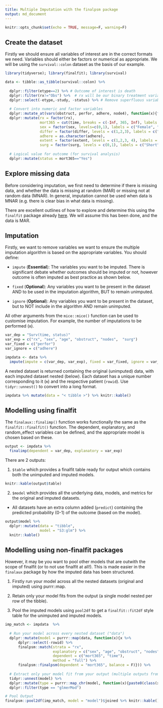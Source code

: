 ```yaml
---
title: Multiple Imputation with the finalpsm package
output: md_document
---
```


```r
knitr::opts_chunk$set(echo = TRUE, message=F, warning=F)
```

## Create the dataset

Firstly we should ensure all variables of interest are in the correct formats we need. Variables should either be factors or numerical as appropriate. We will be using the `survival::colon` dataset as the basis of our example. 

```r
library(tidyverse); library(finalfit); library(survival)

data <- tibble::as_tibble(survival::colon) %>%
  
  dplyr::filter(etype==2) %>% # Outcome of interest is death
  dplyr::filter(rx!="Obs") %>%  # rx will be our binary treatment variable
  dplyr::select(-etype,-study, -status) %>% # Remove superfluous variables
  
  # Convert into numeric and factor variables
  dplyr::mutate_at(vars(obstruct, perfor, adhere, node4), function(x){factor(x, levels=c(0,1), labels = c("No", "Yes"))}) %>%
  dplyr::mutate(rx = factor(rx),
                mort365 = cut(time, breaks = c(-Inf, 365, Inf), labels = c("Yes", "No")),
                sex = factor(sex, levels=c(0,1), labels = c("Female", "Male")),
                differ = factor(differ, levels = c(1,2,3), labels = c("Well", "Moderate", "Poor")),
                adhere = as.character(adhere),
                extent = factor(extent, levels = c(1,2,3, 4), labels = c("Submucosa", "Muscle", "Serosa", "Contiguous Structures")),
                surg = factor(surg, levels = c(0,1), labels = c("Short", "Long"))) %>%
  
  # Logical value for outcome (for survival analysis)
  dplyr::mutate(status = mort365=="Yes")

```

## Explore missing data

Before considering imputation, we first need to determine if there is missing data, and whether the data is missing at random (MAR) or missing not at random data (MNAR). In general, imputation cannot be used when data is MNAR (e.g. there is clear bias in what data is missing).

There are excellent outlines of how to explore and determine this using the `finalfit` package already <a href="https://finalfit.org/articles/missing.html" target="_blank">here</a>. We will assume this has been done, and the data is MAR.

## Imputation

Firstly, we want to remove variables we want to ensure the multiple imputation algorithm is based on the appropriate variables. You should define:

- `impute` (**Essential**): The variables you want to be imputed. There is significant debate whether outcomes should be imputed or not, however outcome is often imputed as best practice as shown below.

- `fixed` (**Optional**): Any variables you want to be present in the dataset AND to be used in the imputation algorithm, BUT to remain unimputed.

- `ignore` (**Optional**): Any variables you want to be present in the dataset, but to NOT include in the algorithm AND remain unimputed. 

All other arguments from the `mice::mice()` function can be used to customise imputation. For example, the number of imputations to be performed (`m`).

```r
var_dep = "Surv(time, status)"
var_exp = c("rx", "sex", "age", "obstruct", "nodes",  "surg")
var_fixed = c("perfor")
var_ignore = c("adhere")

impdata <- data %>%
  impute(impute = c(var_dep, var_exp), fixed = var_fixed, ignore = var_ignore, m=5)
```

A nested dataset is returned containing the original (unimputed) data, with each imputed dataset nested (below). Each dataset has a unique number corresponding to it (`m`) and the respective patient (`rowid`). Use `tidyr::unnest()` to convert into a long format.

```r
impdata %>% mutate(data = "< tibble >") %>% knitr::kable()
```

## Modelling using finalfit

The `finalaux::finalimp()` function works functionally the same as the `finalfit::finalfit()` function. The dependent, explanatory, and random_effect variables can be defined, and the appropriate model is chosen based on these.

```r
output <- impdata %>%
  finalimp(dependent = var_dep, explanatory = var_exp)

```
There are 2 outputs:

1. `$table` which provides a finalfit table ready for output which contains both the unimputed and imputed models.

```r
knitr::kable(output$table)
```

2. `$model` which provides all the underlying data, models, and metrics for the original and imputed datasets.

- All datasets have an extra column added (`predict`) containing the predicted probability (0-1) of the outcome (based on the model).

```r
output$model %>%
  dplyr::mutate(data = "tibble",
                model = "S3:glm") %>%
  knitr::kable()
```

## Modelling using non-finalfit packages

However, it may be you want to pool other models that are outwith the scope of finalfit (or to not use finalfit at all!). This is made easier in the `finalaux` package by how the imputed data has been structured.

  1. Firstly run your model across all the nested datasets (original and imputed) using purrr::map.
  
  2. Retain only your model fits from the output (a single model nested per row of the tibble).
  
  3. Pool the imputed models using `pool2df` to get a `finalfit::fit2df` style table for the unimputed and imputed models. 

```r
imp_match <- impdata  %>%
  
  # Run your model across every nested dataset ("data")
  dplyr::mutate(model = purrr::map(data, function(x){x %>%
      dplyr::select(-rowid) %>%
      finalpsm::match(strata = "rx",
                      explanatory = c("sex", "age", "obstruct", "nodes",  "surg"),
                      dependent = c("mort365", "time"),
                      method = "full") %>%
      finalpsm::finalpsm(dependent = "mort365", balance = F)})) %>%
  
  # Extract only your model fit from your output (multiple outputs from finalpsm)
  tidyr::unnest(model) %>% 
  dplyr::mutate(type = purrr::map_chr(model, function(x){paste0(class(x), collapse = ", ")})) %>%
  dplyr::filter(type == "glmerMod")

# Pool Output
finalpsm::pool2df(imp_match, model = "model")$joined %>% knitr::kable()

```



